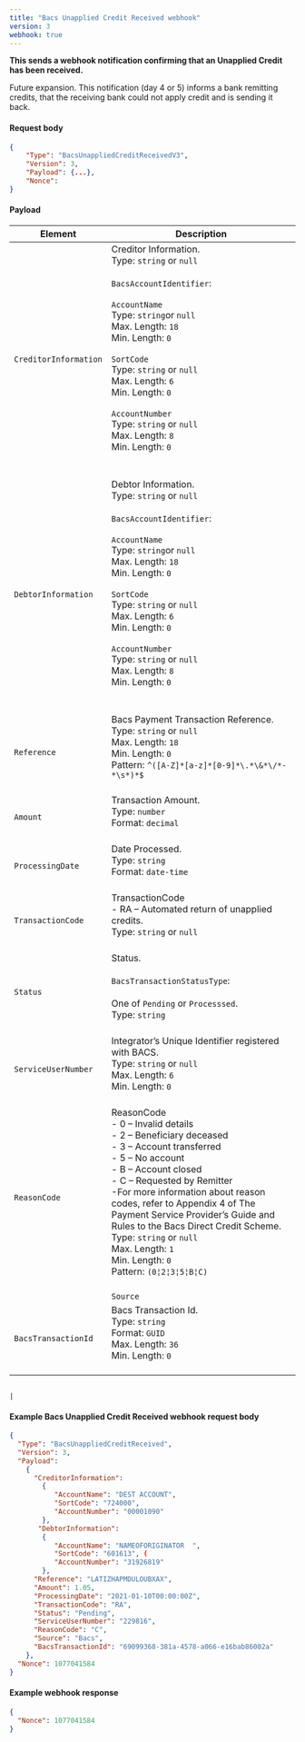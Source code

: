 ```yaml
---
title: "Bacs Unapplied Credit Received webhook"
version: 3
webhook: true
---
```


**This sends a webhook notification confirming that an Unapplied Credit has been received.**


Future expansion. This notification (day 4 or 5) informs a bank
remitting credits, that the receiving bank could not apply credit and is
sending it back.

#### Request body

```json
{
    "Type": "BacsUnappliedCreditReceivedV3",
    "Version": 3,
    "Payload": {...},
    "Nonce":
}
```

#### Payload
| Element                       | Description                                                                                                                                                                                                                                                                                                                                                                                                                                                                                                                                                                                                                                                                                                                                                                                                                             |
|-------------------------------|-----------------------------------------------------------------------------------------------------------------------------------------------------------------------------------------------------------------------------------------------------------------------------------------------------------------------------------------------------------------------------------------------------------------------------------------------------------------------------------------------------------------------------------------------------------------------------------------------------------------------------------------------------------------------------------------------------------------------------------------------------------------------------------------------------------------------------------------|
| `CreditorInformation`                      |Creditor Information.<br />Type: `string` or `null`<br/><br />`BacsAccountIdentifier`:<br /><br />`AccountName`<br />        Type: `string`or `null`<br />        Max. Length: `18`<br />        Min. Length: `0`<br /><br />`SortCode`<br />        Type: `string` or `null`<br />        Max. Length: `6`<br />        Min. Length: `0`<br /> <br /> `AccountNumber`<br />        Type: `string` or `null`<br />        Max. Length: `8`<br />        Min. Length: `0`<br />        <br /><br />                                                                                                                                                                                                                                                                                                                                                                                                                                                                 
| `DebtorInformation`                      |Debtor Information.<br />Type: `string` or `null`<br/><br />`BacsAccountIdentifier`:<br /><br />`AccountName`<br />        Type: `string`or `null`<br />        Max. Length: `18`<br />        Min. Length: `0`<br /><br />`SortCode`<br />        Type: `string` or `null`<br />        Max. Length: `6`<br />        Min. Length: `0`<br /> <br /> `AccountNumber`<br />        Type: `string` or `null`<br />        Max. Length: `8`<br />        Min. Length: `0`<br />        <br /><br />                                                                                                                                                                                                                                                                                                                                                                                                                                                                 
| `Reference`                      |Bacs Payment Transaction Reference. <br />Type: `string` or `null`<br/>Max. Length: `18`	<br/>Min. Length: `0`<br/>Pattern: `^([A-Z]*[a-z]*[0-9]*\.*\&*\/*-*\s*)*$`<br /><br />                                                                                                                                                                                                                                                                                                                                                                                                                                                                 
| `Amount`            |Transaction Amount.<br /> Type: `number`<br/>Format: `decimal`<br /><br />                                                                                                                                                                                                                                                                                                                                                                                                                                                              
| `ProcessingDate`       |Date Processed.<br/>Type: `string` <br/>Format: `date-time`<br/><br />                                                                                                                                                                                                                                                                                                                                                                                                                                                              
| `TransactionCode`            |TransactionCode<br/>- RA  – Automated return of unapplied credits.<br /> Type: `string` or `null`<br /> <br/>                                                                                                                                                                                                                                                                                                                                                                                                                                                               
| `Status`                      |Status.<br /><br />`BacsTransactionStatusType`:<br /><br />One of `Pending` or `Processsed`. <br /> Type: `string` <br /><br />                                                                                                                                                                                                                                                                                                                                                                                                                                                              
| `ServiceUserNumber`                    |Integrator’s Unique Identifier registered with BACS.<br /> Type: `string` or `null`<br />  Max. Length: `6`<br />    Min. Length: `0` <br /> <br />                                                                                                                                                                                                                                                                                                                                                                                                                                                           
| `ReasonCode`       |ReasonCode<br/>- 0 – Invalid details<br/>- 2 – Beneficiary deceased<br/>- 3 – Account transferred<br/>- 5 – No account<br/>- B – Account closed<br/>- C – Requested by Remitter<br/>-For more information about reason codes, refer to Appendix 4 of The Payment Service Provider’s Guide and Rules to the Bacs Direct Credit Scheme.<br/>Type: `string` or `null`<br/>Max. Length: `1`<br/>Min. Length: `0`<br />        Pattern: `(0¦2¦3¦5¦B¦C)`<br /> <br />
                                                                                                                                                                                                                                                                      | `Source` 				|Origination of the endpoint.<br /><br />`BacsEventSource`:<br /><br />`Bacs`<br /> Type: `string` <br /><br />                                                                                                                                                                                                                                                                                                                                                                                                       
| `BacsTransactionId`             |Bacs Transaction Id.<br />Type: `string`<br />Format: `GUID`<br/>Max. Length: `36`<br/>Min. Length: `0`<br/>  <br />      


                                                                                                                                                                                                                                          |

#### Example Bacs Unapplied Credit Received  webhook request body

```json
{
  "Type": "BacsUnappliedCreditReceived",
  "Version": 3,
  "Payload":
    { 
      "CreditorInformation":
        {
           "AccountName": "DEST ACCOUNT",
           "SortCode": "724000",
           "AccountNumber": "00001090"
        },
       "DebtorInformation":
        {
           "AccountName": "NAMEOFORIGINATOR  ",
           "SortCode": "601613", (
           "AccountNumber": "31926819"
        },
      "Reference": "LATIZHAPMDULOUBXAX",
      "Amount": 1.05,
      "ProcessingDate": "2021-01-10T00:00:00Z",
      "TransactionCode": "RA",
      "Status": "Pending",
      "ServiceUserNumber": "229816",
      "ReasonCode": "C",
      "Source": "Bacs",
      "BacsTransactionId": "69099368-381a-4578-a066-e16bab86002a"
    },
  "Nonce": 1077041584
}
```
#### Example webhook response

```json
{
  "Nonce": 1077041584
}
```
